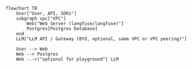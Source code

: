 ```mermaid
flowchart TB
    User["User, API, SDKs"]
    subgraph vpc["VPC"]
        Web["Web Server (langfuse/langfuse)"]
        Postgres[Postgres Database]
    end
    LLM["LLM API / Gateway (BYO, optional, same VPC or VPC peering)"]

    User --> Web
    Web --> Postgres
    Web -.->|"optional for playground"| LLM
```
